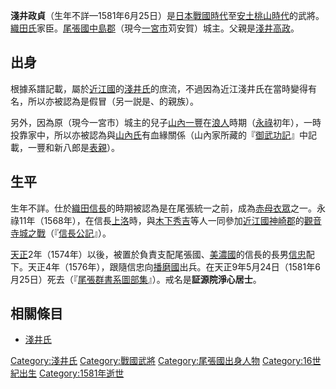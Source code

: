 {{unreferenced|time=2017-03-31T14:43:12+00:00}}
{{日本武士
|名稱= 淺井 政貞
|圖片名稱= 
|圖片大小= 
|圖片說明= 
|時代= [[日本戰國時代|日本戰國時代]]—[[安土桃山時代|安土桃山時代]]
|出生日期= 不詳
|出生地點= 
|逝世日期= [[天正_(日本)|天正]]9年5月24日（1581年6月25日）（『[[尾張群書系圖部集|尾張群書系圖部集]]』）
|逝世地點= 
|假名= 
|羅馬字= 
|幼名= 
|改名= 
|别名= 政貞（『[[寬政重修諸家譜|寬政重修諸家譜]]』）、政澄（『[[信長公記|信長公記]]』）、賢政（『[[一豐公御武功附御傳記|一豐公御武功附御傳記]]』）、信廣（『尾張群書系圖部集』）<BR>新八郎（通稱）
|諡号= 
|神号= 
|戒名= 証源院淨心居士
|洗禮名= 
|墓所= 
|朝廷官位= [[信濃守|信濃守]]
|幕府職位= 
|主君= [[織田信長|織田信長]]→[[織田信忠|信忠]]
|藩= 
|氏族= [[淺井氏#尾張淺井氏|尾張淺井氏]]
|父母= 父：[[淺井高政|淺井高政]]
|養父= 
|養母= 
|兄弟= 
|姐妹= 
|正室= [[毛利長秀|毛利長秀]]的妹妹（『[[兼見卿記|兼見卿記]]』）
|側室= 
|嗣子= '''[[淺井長時|長時]]'''、[[淺井政重|政重]]
|嗣女= [[市橋長勝|市橋長勝]]妻
|養子= 
|養女= 
}}
{{japanese|japanese=浅井 政貞|kana=あざい まささだ|romaji=Azai Masasada|舊寫=淺井 政貞}}
'''淺井政貞'''（生年不詳—1581年6月25日）是[[日本戰國時代|日本戰國時代]]至[[安土桃山時代|安土桃山時代]]的武將。[[織田氏|織田氏]]家臣。[[尾張國|尾張國]][[中島郡|中島郡]]{{tsl|ja|苅安賀城}}（現今[[一宮市|一宮市]]苅安賀）城主。父親是[[淺井高政|淺井高政]]。

== 出身 ==
根據系譜記載，屬於[[近江國|近江國]]的[[淺井氏|淺井氏]]的庶流，不過因為近江淺井氏在當時變得有名，所以亦被認為是假冒（另一説是{{tsl|ja|杉原氏}}、{{tsl|ja|木下氏}}的親族）。

另外，因為原{{tsl|ja|黒田城|黑田城}}（現今一宮市{{tsl|ja|木曽川町黒田|木曾川町黑田}}）城主的兒子[[山內一豐|山內一豐]]在[[浪人|浪人]]時期（[[永祿|永祿]]初年），一時投靠家中，所以亦被認為與[[山內氏|山內氏]]有血緣關係（山內家所藏的『[[御武功記|御武功記]]』中記載，一豐和新八郎是[[表親|表親]]）。

== 生平 ==
生年不詳。仕於[[織田信長|織田信長]]的時期被認為是在尾張統一之前，成為[[赤母衣眾|赤母衣眾]]之一。永祿11年（1568年），在信長[[上洛|上洛]]時，與[[木下秀吉|木下秀吉]]等人一同參加[[近江國|近江國]][[神崎郡_(滋賀縣)|神崎郡]]的[[觀音寺城之戰|觀音寺城之戰]]（『[[信長公記|信長公記]]』）。

[[天正_(日本)|天正]]2年（1574年）以後，被置於負責支配尾張國、[[美濃國|美濃國]]的信長的長男[[織田信忠|信忠]]配下。天正4年（1576年），跟隨信忠向[[播磨國|播磨國]]出兵。在天正9年5月24日（1581年6月25日）死去（『[[尾張群書系圖部集|尾張群書系圖部集]]』）。戒名是'''証源院淨心居士'''。

== 相關條目 ==
*[[淺井氏|淺井氏]]

[[Category:淺井氏|Category:淺井氏]]
[[Category:戰國武將|Category:戰國武將]]
[[Category:尾張國出身人物|Category:尾張國出身人物]]
[[Category:16世紀出生|Category:16世紀出生]]
[[Category:1581年逝世|Category:1581年逝世]]